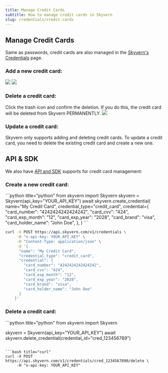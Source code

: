 ```yaml
---
title: Manage Credit Cards
subtitle: How to manage credit cards in Skyvern
slug: credentials/credit-cards
---
```


## Manage Credit Cards
Same as passwords, credit cards are also managed in the [Skyvern's Credentials](https://app.skyvern.com/credentials) page.

### Add a new credit card:

<img src="../images/credential_management/add_credit_card.png" />

<img src="../images/credential_management/add_credit_card_detail.png" />

### Delete a credit card:

Click the trash icon and confirm the deletion. If you do this, the credit card will be deleted from Skyvern PERMANENTLY.
<img src="../images/credential_management/delete_credit_card.png" />

### Update a credit card:
<Warning>Skyvern only supports adding and deleting credit cards. To update a credit card, you need to delete the existing credit card and create a new one.</Warning>

## API & SDK
We also have [API and SDK](/api-reference/api-reference/credentials/create-credential) supports for credit card management:

### Create a new credit card:

<CodeBlocks>
```python title="python"
from skyvern import Skyvern
skyvern = Skyvern(api_key="YOUR_API_KEY")
await skyvern.create_credential(
    name="My Credit Card",
    credential_type="credit_card",
    credential={
        "card_number": "4242424242424242",
        "card_cvv": "424",
        "card_exp_month": "12",
        "card_exp_year": "2028",
        "card_brand": "visa",
        "card_holder_name": "John Doe",
    },
)
```

```bash title="curl"
curl -X POST https://api.skyvern.com/v1/credentials \
     -H "x-api-key: YOUR_API_KEY" \
     -H "Content-Type: application/json" \
     -d '{
      "name": "My Credit Card",
      "credential_type": "credit_card",
      "credential": {
        "card_number": "4242424242424242",
        "card_cvv": "424",
        "card_exp_month": "12",
        "card_exp_year": "2028",
        "card_brand": "visa",
        "card_holder_name": "John Doe"
      }
    }'
```
</CodeBlocks>

### Delete a credit card:

<CodeBlocks>
```python title="python"
from skyvern import Skyvern

skyvern = Skyvern(api_key="YOUR_API_KEY")
await skyvern.delete_credential(credential_id="cred_123456789")
```

```bash title="curl"
curl -X POST https://api.skyvern.com/v1/credentials/cred_1234567890/delete \
	 -H "x-api-key: YOUR_API_KEY"
```
</CodeBlocks>
